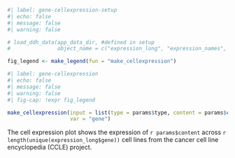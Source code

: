 ```r
#| label: gene-cellexpression-setup
#| echo: false
#| message: false
#| warning: false

# load_ddh_data(app_data_dir, #defined in setup
#               object_name = c("expression_long", "expression_names", "mean_virtual_gene_expression", "gene_expression_upper", "gene_expression_lower"))

fig_legend <- make_legend(fun = "make_cellexpression")
```

```r
#| label: gene-cellexpression
#| echo: false
#| message: false
#| warning: false
#| fig-cap: !expr fig_legend

make_cellexpression(input = list(type = params$type, content = params$content), 
                    var = "gene")

```
  
The cell expression plot shows the expression of `r params$content` across `r length(unique(expression_long$gene))` cell lines from the cancer cell line encyclopedia (CCLE) project.  